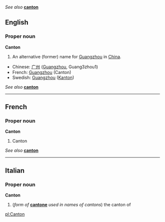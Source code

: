 ''See also'' '''[[canton]]'''

==English==
===Proper noun===
'''Canton'''

#An alternative (former) name for [[Guangzhou]] in [[China]].

*Chinese: [[广州]] ([[Guangzhou]], Guang3zhou1)
*French: [[Guangzhou]] (Canton)
*Swedish: [[Guangzhou]] ([[Kanton]])

''See also'' '''[[canton]]'''

----
==French==
===Proper noun===
'''Canton'''

#Canton

''See also'' '''[[canton]]'''

----
==Italian==
===Proper noun===
'''Canton'''

#(''form of'' '''[[cantone]]''' ''used in names of cantons'') the canton of

[[pl:Canton]]